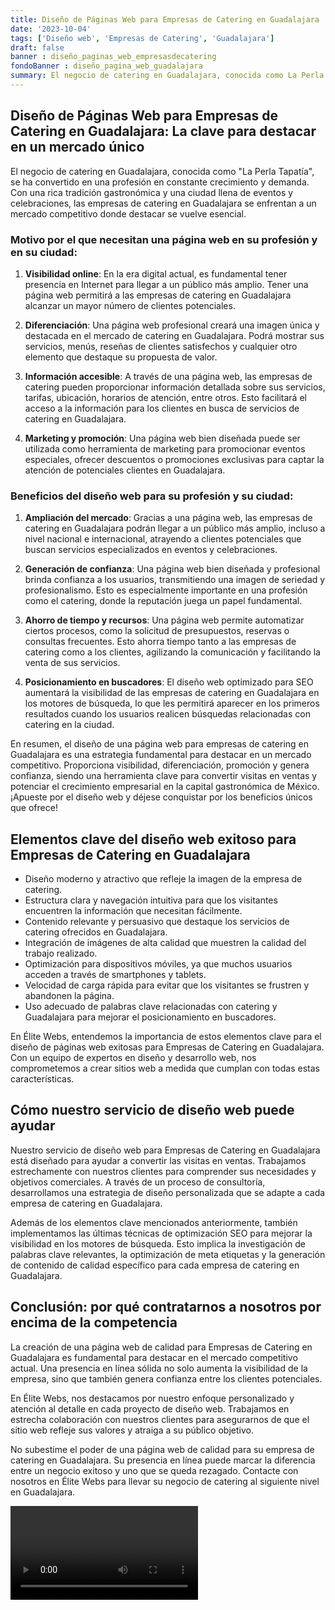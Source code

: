```yaml
---
title: Diseño de Páginas Web para Empresas de Catering en Guadalajara
date: '2023-10-04'
tags: ['Diseño web', 'Empresas de Catering', 'Guadalajara']
draft: false
banner : diseño_paginas_web_empresasdecatering
fondoBanner : diseño_pagina_web_guadalajara
summary: El negocio de catering en Guadalajara, conocida como La Perla Tapatía, se ha convertido en una profesión en constante crecimiento y demanda. Con una rica tradición gastronómica y una ciudad llena de eventos y celebraciones, las empresas de catering en Guadalajara se enfrentan a un mercado competitivo donde destacar se vuelve esencial.
---
```


## Diseño de Páginas Web para Empresas de Catering en Guadalajara: La clave para destacar en un mercado único

El negocio de catering en Guadalajara, conocida como "La Perla Tapatía", se ha convertido en una profesión en constante crecimiento y demanda. Con una rica tradición gastronómica y una ciudad llena de eventos y celebraciones, las empresas de catering en Guadalajara se enfrentan a un mercado competitivo donde destacar se vuelve esencial.

### Motivo por el que necesitan una página web en su profesión y en su ciudad:

1. **Visibilidad online**: En la era digital actual, es fundamental tener presencia en Internet para llegar a un público más amplio. Tener una página web permitirá a las empresas de catering en Guadalajara alcanzar un mayor número de clientes potenciales.

2. **Diferenciación**: Una página web profesional creará una imagen única y destacada en el mercado de catering en Guadalajara. Podrá mostrar sus servicios, menús, reseñas de clientes satisfechos y cualquier otro elemento que destaque su propuesta de valor.

3. **Información accesible**: A través de una página web, las empresas de catering pueden proporcionar información detallada sobre sus servicios, tarifas, ubicación, horarios de atención, entre otros. Esto facilitará el acceso a la información para los clientes en busca de servicios de catering en Guadalajara.

4. **Marketing y promoción**: Una página web bien diseñada puede ser utilizada como herramienta de marketing para promocionar eventos especiales, ofrecer descuentos o promociones exclusivas para captar la atención de potenciales clientes en Guadalajara.

### Beneficios del diseño web para su profesión y su ciudad:

1. **Ampliación del mercado**: Gracias a una página web, las empresas de catering en Guadalajara podrán llegar a un público más amplio, incluso a nivel nacional e internacional, atrayendo a clientes potenciales que buscan servicios especializados en eventos y celebraciones.

2. **Generación de confianza**: Una página web bien diseñada y profesional brinda confianza a los usuarios, transmitiendo una imagen de seriedad y profesionalismo. Esto es especialmente importante en una profesión como el catering, donde la reputación juega un papel fundamental.

3. **Ahorro de tiempo y recursos**: Una página web permite automatizar ciertos procesos, como la solicitud de presupuestos, reservas o consultas frecuentes. Esto ahorra tiempo tanto a las empresas de catering como a los clientes, agilizando la comunicación y facilitando la venta de sus servicios.

4. **Posicionamiento en buscadores**: El diseño web optimizado para SEO aumentará la visibilidad de las empresas de catering en Guadalajara en los motores de búsqueda, lo que les permitirá aparecer en los primeros resultados cuando los usuarios realicen búsquedas relacionadas con catering en la ciudad.

En resumen, el diseño de una página web para empresas de catering en Guadalajara es una estrategia fundamental para destacar en un mercado competitivo. Proporciona visibilidad, diferenciación, promoción y genera confianza, siendo una herramienta clave para convertir visitas en ventas y potenciar el crecimiento empresarial en la capital gastronómica de México. ¡Apueste por el diseño web y déjese conquistar por los beneficios únicos que ofrece!

<GifSeo />

<Cta />

## Elementos clave del diseño web exitoso para Empresas de Catering en Guadalajara

- Diseño moderno y atractivo que refleje la imagen de la empresa de catering.
- Estructura clara y navegación intuitiva para que los visitantes encuentren la información que necesitan fácilmente.
- Contenido relevante y persuasivo que destaque los servicios de catering ofrecidos en Guadalajara.
- Integración de imágenes de alta calidad que muestren la calidad del trabajo realizado.
- Optimización para dispositivos móviles, ya que muchos usuarios acceden a través de smartphones y tablets.
- Velocidad de carga rápida para evitar que los visitantes se frustren y abandonen la página.
- Uso adecuado de palabras clave relacionadas con catering y Guadalajara para mejorar el posicionamiento en buscadores.

En Élite Webs, entendemos la importancia de estos elementos clave para el diseño de páginas web exitosas para Empresas de Catering en Guadalajara. Con un equipo de expertos en diseño y desarrollo web, nos comprometemos a crear sitios web a medida que cumplan con todas estas características.

## Cómo nuestro servicio de diseño web puede ayudar

Nuestro servicio de diseño web para Empresas de Catering en Guadalajara está diseñado para ayudar a convertir las visitas en ventas. Trabajamos estrechamente con nuestros clientes para comprender sus necesidades y objetivos comerciales. A través de un proceso de consultoría, desarrollamos una estrategia de diseño personalizada que se adapte a cada empresa de catering en Guadalajara.

Además de los elementos clave mencionados anteriormente, también implementamos las últimas técnicas de optimización SEO para mejorar la visibilidad en los motores de búsqueda. Esto implica la investigación de palabras clave relevantes, la optimización de meta etiquetas y la generación de contenido de calidad específico para cada empresa de catering en Guadalajara.

## Conclusión: por qué contratarnos a nosotros por encima de la competencia

La creación de una página web de calidad para Empresas de Catering en Guadalajara es fundamental para destacar en el mercado competitivo actual. Una presencia en línea sólida no solo aumenta la visibilidad de la empresa, sino que también genera confianza entre los clientes potenciales.

En Élite Webs, nos destacamos por nuestro enfoque personalizado y atención al detalle en cada proyecto de diseño web. Trabajamos en estrecha colaboración con nuestros clientes para asegurarnos de que el sitio web refleje sus valores y atraiga a su público objetivo.

No subestime el poder de una página web de calidad para su empresa de catering en Guadalajara. Su presencia en línea puede marcar la diferencia entre un negocio exitoso y uno que se queda rezagado. Contacte con nosotros en Élite Webs para llevar su negocio de catering al siguiente nivel en Guadalajara.

<Video />

<CtaBot job='Empresas de Catering' city='Guadalajara'/>

<Gmaps query='Guadalajara+españa+maps' />